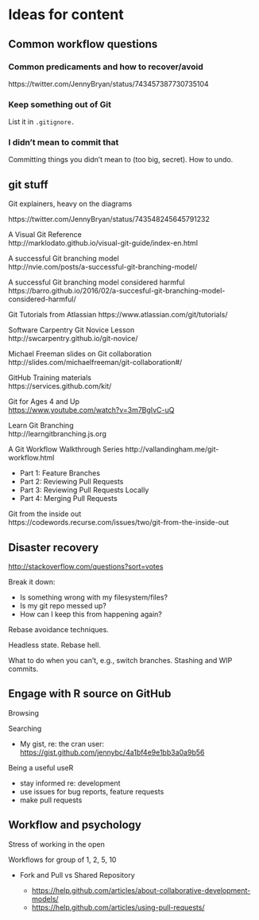 # Ideas for content

## Common workflow questions

### Common predicaments and how to recover/avoid

https://twitter.com/JennyBryan/status/743457387730735104

### Keep something out of Git

List it in `.gitignore.`

### I didn't mean to commit that

Committing things you didn't mean to (too big, secret). How to undo.

## git stuff

Git explainers, heavy on the diagrams

https://twitter.com/JennyBryan/status/743548245645791232

A Visual Git Reference  
http://marklodato.github.io/visual-git-guide/index-en.html

A successful Git branching model  
http://nvie.com/posts/a-successful-git-branching-model/

A successful Git branching model considered harmful  
https://barro.github.io/2016/02/a-succesful-git-branching-model-considered-harmful/

Git Tutorials from Atlassian
https://www.atlassian.com/git/tutorials/

Software Carpentry Git Novice Lesson  
http://swcarpentry.github.io/git-novice/

Michael Freeman slides on Git collaboration  
http://slides.com/michaelfreeman/git-collaboration#/

GitHub Training materials  
https://services.github.com/kit/

Git for Ages 4 and Up  
<https://www.youtube.com/watch?v=3m7BgIvC-uQ>

Learn Git Branching  
http://learngitbranching.js.org

A Git Workflow Walkthrough Series
http://vallandingham.me/git-workflow.html

  * Part 1: Feature Branches
  * Part 2: Reviewing Pull Requests
  * Part 3: Reviewing Pull Requests Locally
  * Part 4: Merging Pull Requests

Git from the inside out  
https://codewords.recurse.com/issues/two/git-from-the-inside-out

## Disaster recovery

<http://stackoverflow.com/questions?sort=votes>

Break it down:

  * Is something wrong with my filesystem/files?
  * Is my git repo messed up?
  * How can I keep this from happening again?
  
Rebase avoidance techniques.

Headless state. Rebase hell.

What to do when you can't, e.g., switch branches. Stashing and WIP commits.

## Engage with R source on GitHub

Browsing

Searching

  * My gist, re: the cran user: <https://gist.github.com/jennybc/4a1bf4e9e1bb3a0a9b56>

Being a useful useR

  * stay informed re: development
  * use issues for bug reports, feature requests
  * make pull requests
  
## Workflow and psychology

Stress of working in the open

Workflows for group of 1, 2, 5, 10

  * Fork and Pull vs Shared Repository
  
    - <https://help.github.com/articles/about-collaborative-development-models/>
    - <https://help.github.com/articles/using-pull-requests/>
